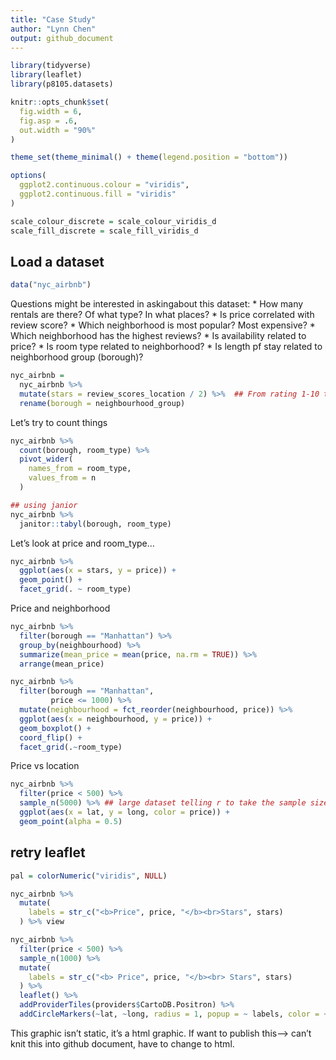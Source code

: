 ```yaml
---
title: "Case Study"
author: "Lynn Chen"
output: github_document
---
```


```r
library(tidyverse)
library(leaflet)
library(p8105.datasets)

knitr::opts_chunk$set(
  fig.width = 6,
  fig.asp = .6,
  out.width = "90%"
)

theme_set(theme_minimal() + theme(legend.position = "bottom"))

options(
  ggplot2.continuous.colour = "viridis",
  ggplot2.continuous.fill = "viridis"
)

scale_colour_discrete = scale_colour_viridis_d
scale_fill_discrete = scale_fill_viridis_d
```


## Load a dataset

```r
data("nyc_airbnb")
```

Questions might be interested in askingabout this dataset:
* How many rentals are there? Of what type? In what places?
* Is price correlated with review score? 
* Which neighborhood is most popular? Most expensive?
* Which neighborhood has the highest reviews?
* Is availability related to price?
* Is room type related to neighborhood?
* Is length pf stay related to neighborhood group (borough)?

```r
nyc_airbnb = 
  nyc_airbnb %>% 
  mutate(stars = review_scores_location / 2) %>%  ## From rating 1-10 to 1-5
  rename(borough = neighbourhood_group)
```

Let's try to count things

```r
nyc_airbnb %>% 
  count(borough, room_type) %>% 
  pivot_wider(
    names_from = room_type,
    values_from = n
  )

## using janior
nyc_airbnb %>% 
  janitor::tabyl(borough, room_type)
```

Let's look at price and room_type...

```r
nyc_airbnb %>% 
  ggplot(aes(x = stars, y = price)) +
  geom_point() +
  facet_grid(. ~ room_type)
```

Price and neighborhood

```r
nyc_airbnb %>% 
  filter(borough == "Manhattan") %>% 
  group_by(neighbourhood) %>% 
  summarize(mean_price = mean(price, na.rm = TRUE)) %>% 
  arrange(mean_price)

nyc_airbnb %>% 
  filter(borough == "Manhattan",
         price <= 1000) %>% 
  mutate(neighbourhood = fct_reorder(neighbourhood, price)) %>% 
  ggplot(aes(x = neighbourhood, y = price)) +
  geom_boxplot() +
  coord_flip() +
  facet_grid(.~room_type)
```

Price vs location

```r
nyc_airbnb %>% 
  filter(price < 500) %>% 
  sample_n(5000) %>% ## large dataset telling r to take the sample size desired -- randomly
  ggplot(aes(x = lat, y = long, color = price)) +
  geom_point(alpha = 0.5)
```


## retry leaflet

```r
pal = colorNumeric("viridis", NULL)

nyc_airbnb %>% 
  mutate(
    labels = str_c("<b>Price", price, "</b><br>Stars", stars)
  ) %>% view 

nyc_airbnb %>% 
  filter(price < 500) %>% 
  sample_n(1000) %>% 
  mutate(
    labels = str_c("<b> Price", price, "</b><br> Stars", stars)
  ) %>% 
  leaflet() %>% 
  addProviderTiles(providers$CartoDB.Positron) %>% 
  addCircleMarkers(~lat, ~long, radius = 1, popup = ~ labels, color = ~ pal(price)) 
```
This graphic isn't static, it's a html graphic. If want to publish this--> can't knit this into github document, have to change to html.
